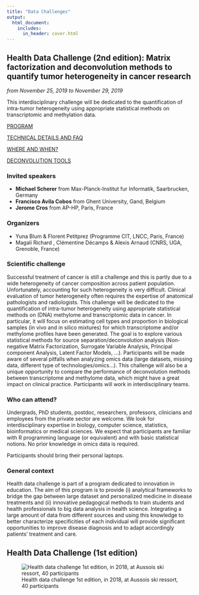 ```yaml
---
title: "Data Challenges"
output:
  html_document:
    includes:
      in_header: cover.html
---
```


## Health Data Challenge (2nd edition): Matrix factorization and deconvolution methods to quantify tumor heterogeneity in cancer research

*from November 25, 2019 to November 29, 2019*

This interdisciplinary challenge will be dedicated to the quantification of intra-tumor heterogeneity using appropriate statistical methods on transcriptomic and methylation data.

[PROGRAM](data_challenges_program.html)

[TECHNICAL DETAILS AND FAQ](data_challenges_practicals.html)

[WHERE AND WHEN?](data_challenges_where_when.html)

[DECONVOLUTION TOOLS](data_challenges_tools.html)

### Invited speakers

- **Michael Scherer** from Max-Planck-Institut fur Informatik, Saarbrucken, Germany
- **Francisco Avila Cobos** from Ghent University, Gand, Belgium
- **Jerome Cros** from AP-HP, Paris, France

### Organizers

- Yuna Blum & Florent Petitprez (Programme CIT, LNCC, Paris, France)
- Magali Richard , Clémentine Décamps & Alexis Arnaud (CNRS, UGA, Grenoble, France)

### Scientific challenge

Successful treatment of cancer is still a challenge and this is partly due to a wide heterogeneity of cancer composition across patient population.
Unfortunately, accounting for such heterogeneity is very difficult. Clinical evaluation of tumor heterogeneity often requires the expertise of anatomical pathologists and radiologists.
This challenge will be dedicated to the quantification of intra-tumor heterogeneity using appropriate statistical methods on (DNA) methylome and transcriptomic data in cancer.
In particular, it will focus on estimating cell types and proportion in biological samples (in vivo and in silico mixtures) for which transcriptome and/or methylome profiles have been generated.
The goal is to explore various statistical methods for source separation/deconvolution analysis (Non-negative Matrix Factorization, Surrogate Variable Analysis, Principal component Analysis, Latent Factor Models, …).
Participants will be made aware of several pitfalls when analyzing omics data (large datasets, missing data, different type of technologies/omics…).
This challenge will also be a unique opportunity to compare the performance of deconvolution methods between transcriptome and methylome data, which might have a great impact on clinical practice.
Participants will work in interdisciplinary teams.


### Who can attend?

Undergrads, PhD students, postdoc, researchers, professors, clinicians and employees from the private sector are welcome.
We look for interdisciplinary expertise in biology, computer science, statistics, bioinformatics or medical sciences.
We expect that participants are familiar with R programming language (or equivalent) and with basic statistical notions. No prior knowledge in omics data is required.

Participants should bring their personal laptops.


### General context

Health data challenge is part of a program dedicated to innovation in education. The aim of this program is to provide (i) analytical frameworks to bridge the gap between large dataset and personalized medicine in disease treatments and (ii) innovative pedagogical methods to train students and health professionals to big data analysis in health science. Integrating a large amount of data from different sources and using this knowledge to better characterize specificities of each individual will provide significant opportunities to improve disease diagnosis and to adapt accordingly patients’ treatment and care.




## Health Data Challenge (1st edition)


![Health data challenge 1st edition, in 2018, at Aussois ski ressort, 40 participants](pictures/first_edition.png)
